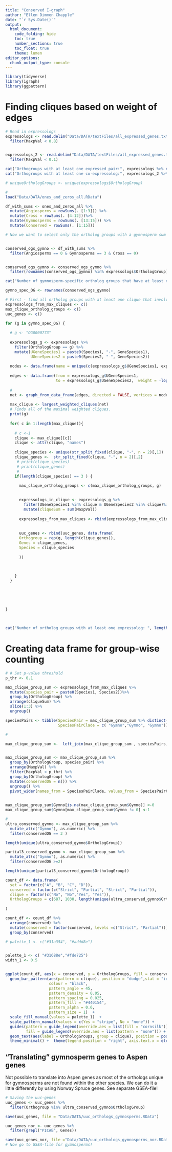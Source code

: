 ```yaml
---
title: "Conserved I-graph"
author: "Ellen Dimmen Chapple"
date: "`r Sys.Date()`"
output: 
  html_document:
    code_folding: hide
    toc: true
    number_sections: true
    toc_float: true
    theme: lumen
editor_options:
  chunk_output_type: console
---
```



```r

library(tidyverse)
library(igraph)
library(ggpattern)

```

# Finding cliques based on weight of edges

```r

# Read in expressologs
expressologs <- read.delim("Data/DATA/textFiles/all_expressed_genes.txt", sep = " ") %>%  # 12,646 orthogroups (before p-val filtering), and 11,751 after.
  filter(MaxpVal < 0.8)


expressologs_2 <- read.delim("Data/DATA/textFiles/all_expressed_genes.txt", sep = " ") %>% 
  filter(MaxpVal < 0.1)

cat("Orthogroups with at least one expressed pair:", expressologs %>% distinct(OrthologGroup) %>% nrow(), "\n")
cat("Orthogroups with at least one co-expressolog:", expressologs_2 %>% distinct(OrthologGroup) %>% nrow(), "\n")

# uniqueOrthologGroups <- unique(expressologs$OrthologGroup)
```



```r

# 
load("Data/DATA/ones_and_zeros_all.RData")

df_with_sums <- ones_and_zeros_all %>%
  mutate(Angiosperms = rowSums(. [1:3])) %>%
  mutate(Cross = rowSums(. [4:12]))%>%
  mutate(Gymnosperms = rowSums(. [13:15])) %>%
  mutate(Conserved = rowSums(. [1:15]))

# Now we want to select only the ortholog groups with a gymnosperm sum of 3, while the others groups are 0.


conserved_ogs_gymno <- df_with_sums %>%
  filter(Angiosperms == 0 & Gymnosperms == 3 & Cross == 0)


conserved_ogs_gymno <- conserved_ogs_gymno %>% 
  filter(rownames(conserved_ogs_gymno) %in% expressologs$OrthologGroup)

cat("Number of gymnosperm-specific ortholog groups that have at least one co-expressed (not p-value cutoff) expressolog for all 3 pairs: ", nrow(conserved_ogs_gymno))

gymno_spec_OG <- rownames(conserved_ogs_gymno)

```




```r

# First - find all ortholog groups with at least one clique that involves only 3 species.
expressologs_from_max_cliques <- c()
max_clique_ortholog_groups <- c()
uuc_genes <- c()

for (g in gymno_spec_OG) {
  
  # g <- "OG0000773"
  
  expressologs_g <- expressologs %>% 
    filter(OrthologGroup == g) %>%
    mutate(UGeneSpecies1 = paste0(Species1, "-", GeneSpecies1),
           UGeneSpecies2 = paste0(Species2, "-", GeneSpecies2))
  
  nodes <- data.frame(name = unique(c(expressologs_g$UGeneSpecies1, expressologs_g$UGeneSpecies2)))
  
  edges <- data.frame(from = expressologs_g$UGeneSpecies1, 
                      to = expressologs_g$UGeneSpecies2,  weight = -log(expressologs_g$MaxpVal))
  
  # 
  net <- graph_from_data_frame(edges, directed = FALSE, vertices = nodes)
  
  max_clique <- largest_weighted_cliques(net)
  # Finds all of the maximal weighted cliques. 
  print(g)
  
  for( c in 1:length(max_clique)){
    
    # c <-1
    clique <- max_clique[[c]]
    clique <- attr(clique, "names")
    
    clique_species <- unique(str_split_fixed(clique, "-", n = 2)[,1])
    clique_genes <-  str_split_fixed(clique, "-", n = 2)[,2]
     # print(clique_species)
     # print(clique_genes)
     # 
    if(length(clique_species) == 3 ) {
      
      max_clique_ortholog_groups <- c(max_clique_ortholog_groups, g)

      
      expressologs_in_clique <- expressologs_g %>%
        filter(UGeneSpecies1 %in% clique & UGeneSpecies2 %in% clique)%>% 
        mutate(cliqueSum = sum(MaxpVal))
      
      expressologs_from_max_cliques <- rbind(expressologs_from_max_cliques, expressologs_in_clique)
      
          
      uuc_genes <- rbind(uuc_genes, data.frame(
      Orthogroup = rep(g, length(clique_genes)),
      Genes = clique_genes,
      Species = clique_species
      
      ))

      
      
    }
  }
  
  
  
  
  
}
      


cat("Number of ortholog groups with at least one expressolog: ", length(unique(gymno_spec_OG)),"\n","Number of ortholog groups with at least one fully sized clique: ",length(unique(max_clique_ortholog_groups)))


```



# Creating data frame for group-wise counting


```r

# # Set p-value threshold
p_thr <- 0.1

max_clique_group_sum <- expressologs_from_max_cliques %>% 
  mutate(species_pair = paste0(Species1, Species2))%>%  
  group_by(OrthologGroup) %>% 
  arrange(cliqueSum) %>% 
  slice(1:3) %>% 
  ungroup()

speciesPairs <- tibble(SpeciesPair = max_clique_group_sum %>% distinct(species_pair) %>% pull(species_pair),
                       SpeciesPairClade = c( "Gymno","Gymno", "Gymno"))

#

max_clique_group_sum <-  left_join(max_clique_group_sum , speciesPairs, by = join_by("species_pair" == "SpeciesPair" ))


max_clique_group_sum <- max_clique_group_sum %>%
  group_by(OrthologGroup, species_pair) %>% 
  arrange(MaxpVal) %>%
  filter(MaxpVal < p_thr) %>% 
  group_by(OrthologGroup) %>% 
  mutate(conservedOG = n()) %>% 
  ungroup() %>% 
  pivot_wider(names_from = SpeciesPairClade, values_from = SpeciesPairClade) 
  

max_clique_group_sum$Gymno[is.na(max_clique_group_sum$Gymno)] <-0
max_clique_group_sum$Gymno[max_clique_group_sum$Gymno != 0] <-1

```



```r

# 
ultra_conserved_gymno <- max_clique_group_sum %>%
  mutate_at(c("Gymno"), as.numeric) %>%
  filter(conservedOG == 3 )

length(unique(ultra_conserved_gymno$OrthologGroup))

partial3_conserved_gymno <- max_clique_group_sum %>%
  mutate_at(c("Gymno"), as.numeric) %>%
  filter(conservedOG >=2)

length(unique(partial3_conserved_gymno$OrthologGroup))

```



```r

count_df <- data.frame(
  set = factor(c("A", "B", "C", "D")),
  conserved = factor(c("Strict", "Partial", "Strict", "Partial")),
  clique = factor(c("No", "No","Yes", "Yes")),
  OrthologGroups = c(687, 1030, length(unique(ultra_conserved_gymno$OrthologGroup)), length(unique(partial3_conserved_gymno$OrthologGroup)))
  
)

count_df <- count_df %>% 
  arrange(conserved) %>% 
  mutate(conserved = factor(conserved, levels =c("Strict", "Partial"))) %>% 
  group_by(conserved)


```



```r

# palette_1 <- c("#31a354", "#addd8e")


palette_1 <- c( "#31688e","#fde725")
width_1 <- 0.5


ggplot(count_df, aes(x = conserved, y = OrthologGroups, fill = conserved)) +
  geom_bar_pattern(aes(pattern = clique), position = "dodge",stat = "identity", width = width_1,
                   colour = "black",
                   pattern_angle = 45,
                   pattern_density = 0.05,
                   pattern_spacing = 0.025,
                   pattern_fill = "#440154",
                   pattern_alpha = 0.6,
                   pattern_size = 1)  +
  scale_fill_manual(values = palette_1)  + 
  scale_pattern_manual(values = c(Yes = "stripe", No = "none")) +
  guides(pattern = guide_legend(override.aes = list(fill = "cornsilk")),
         fill = guide_legend(override.aes = list(pattern = "none"))) +
  geom_text(aes(label = OrthologGroups, group = clique), position = position_dodge(width = 0.5), vjust = -0.5, size = 4, fontface = 2) +
  theme_minimal() +  theme(legend.position = "right", axis.text.x = element_blank(), axis.title.x = element_blank(),panel.background = element_rect(fill = "cornsilk"), plot.background = element_rect(fill = "white")) + ggtitle("Conserved ortholog groups specific for Gymnosperms") + ylim(0,1200) + geom_hline(aes(yintercept = 1195, linetype = "Max cliques possible")) + scale_linetype_manual(values = 2)


```


## "Translating" gymnosperm genes to Aspen genes

Not possible to translate into Aspen genes as most of the orthologs unique for gymnosperms are not found within the other species. We can do it a little differently by using Norway Spruce genes. See separate GSEA-file!


```r
# Saving the uuc-genes
uuc_genes <- uuc_genes %>% 
  filter(Orthogroup %in% ultra_conserved_gymno$OrthologGroup)

save(uuc_genes, file = "Data/DATA/uuc_orthologs_gymnosperms.RData")

uuc_genes_nor <- uuc_genes %>% 
  filter(grepl("PICAB", Genes))

save(uuc_genes_nor, file ="Data/DATA/uuc_orthologs_gymnosperms_nor.RData")
# Now go to GSEA-file for gymnosperms!

```





